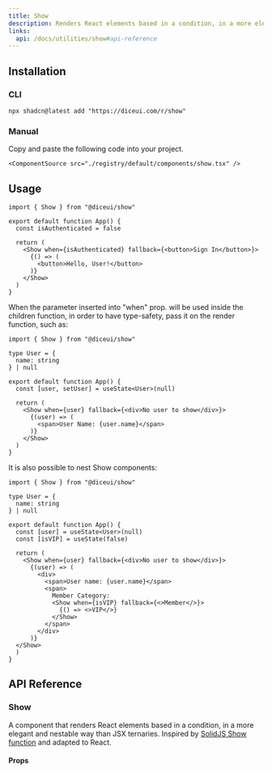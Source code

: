 ```yaml
---
title: Show
description: Renders React elements based in a condition, in a more elegant and nestable way than JSX ternaries.
links:
  api: /docs/utilities/show#api-reference
---
```


## Installation

### CLI

```package-install
npx shadcn@latest add "https://diceui.com/r/show"
```

### Manual

<Steps>
  <Step>
    Copy and paste the following code into your project.

    <ComponentSource src="./registry/default/components/show.tsx" />
  </Step>
</Steps>

## Usage

```tsx
import { Show } from "@diceui/show"

export default function App() {
  const isAuthenticated = false

  return (
    <Show when={isAuthenticated} fallback={<button>Sign In</button>}>
      {() => (
        <button>Hello, User!</button>
      )}
    </Show>
  )
}
```

When the parameter inserted into "when" prop. will be used inside the children function, in order to have type-safety, pass it on the render function, such as:

```tsx
import { Show } from "@diceui/show"

type User = {
  name: string
} | null

export default function App() {
  const [user, setUser] = useState<User>(null)

  return (
    <Show when={user} fallback={<div>No user to show</div>}>
      {(user) => (
        <span>User Name: {user.name}</span>
      )}
    </Show>
  )
}
```

It is also possible to nest Show components:

```tsx
import { Show } from "@diceui/show"

type User = {
  name: string
} | null

export default function App() {
  const [user] = useState<User>(null)
  const [isVIP] = useState(false)

  return (
    <Show when={user} fallback={<div>No user to show</div>}>
      {(user) => (
        <div>
          <span>User name: {user.name}</span>
          <span>
            Member Category:
            <Show when={isVIP} fallback={<>Member</>}>
              {() => <>VIP</>}
            </Show>
          </span>
        </div>
      )}
  </Show>
  )
}
```

## API Reference

### Show

A component that renders React elements based in a condition, in a more elegant and nestable way than JSX ternaries. Inspired by [SolidJS Show function](https://docs.solidjs.com/reference/components/show) and adapted to React.

#### Props

<AutoTypeTable
  path="./types/docs/utilities.ts"
  name="ShowProps"
/>
